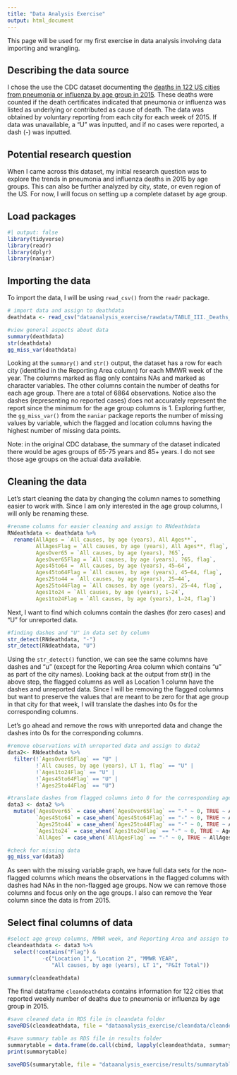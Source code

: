 ```yaml
---
title: "Data Analysis Exercise"
output: html_document
---
```


This page will be used for my first exercise in data analysis involving data importing and wrangling.

## Describing the data source

I chose the use the CDC dataset documenting the [deaths in 122 US cities from pneumonia or influenza by age group in 2015](https://data.cdc.gov/dataset/TABLE-III-Deaths-in-122-U-S-cities/7esm-uptm). These deaths were counted if the death certificates indicated that pneumonia or influenza was listed as underlying or contributed as cause of death. The data was obtained by voluntary reporting from each city for each week of 2015. If data was unavailable, a "U" was inputted, and if no cases were reported, a dash (-) was inputted.

## Potential research question

When I came across this dataset, my initial research question was to explore the trends in pneumonia and influenza deaths in 2015 by age groups. This can also be further analyzed by city, state, or even region of the US. For now, I will focus on setting up a complete dataset by age group.

## Load packages

```r
#| output: false
library(tidyverse)
library(readr)
library(dplyr)
library(naniar)
```

## Importing the data

To import the data, I will be using `read_csv()` from the `readr` package.

```r
# import data and assign to deathdata
deathdata <- read_csv("dataanalysis_exercise/rawdata/TABLE_III._Deaths_in_122_U.S._cities.csv")

#view general aspects about data
summary(deathdata)
str(deathdata)
gg_miss_var(deathdata)
```

Looking at the `summary()` and `str()` output, the dataset has a row for each city (identified in the Reporting Area column) for each MMWR week of the year. The columns marked as flag only contains NAs and marked as character variables. The other columns contain the number of deaths for each age group. There are a total of 6864 observations. Notice also the dashes (representing no reported cases) does not accurately represent the report since the minimum for the age group columns is 1. Exploring further, the `gg_miss_var()` from the `naniar` package reports the number of missing values by variable, which the flagged and location columns having the highest number of missing data points.

Note: in the original CDC database, the summary of the dataset indicated there would be ages groups of 65-75 years and 85+ years. I do not see those age groups on the actual data available.

## Cleaning the data

Let's start cleaning the data by changing the column names to something easier to work with. Since I am only interested in the age group columns, I will only be renaming these.

```r
#rename columns for easier cleaning and assign to RNdeathdata
RNdeathdata <- deathdata %>% 
  rename(AllAges = `All causes, by age (years), All Ages**`,
         AllAgesFlag = `All causes, by age (years), All Ages**, flag`,
         AgesOver65 = `All causes, by age (years), ?65`,
         AgesOver65Flag = `All causes, by age (years), ?65, flag`,
         Ages45to64 = `All causes, by age (years), 45–64`,
         Ages45to64Flag = `All causes, by age (years), 45–64, flag`,
         Ages25to44 = `All causes, by age (years), 25–44`,
         Ages25to44Flag = `All causes, by age (years), 25–44, flag`,
         Ages1to24 = `All causes, by age (years), 1–24`,
         Ages1to24Flag = `All causes, by age (years), 1–24, flag`)
```

Next, I want to find which columns contain the dashes (for zero cases) and "U" for unreported data.

```r
#finding dashes and "U" in data set by column
str_detect(RNdeathdata, "-")
str_detect(RNdeathdata, "U")
```

Using the `str_detect()` function, we can see the same columns have dashes and "u" (except for the Reporting Area column which contains "u" as part of the city names). Looking back at the output from str() in the above step, the flagged columns as well as Location 1 column have the dashes and unreported data. Since I will be removing the flagged columns but want to preserve the values that are meant to be zero for that age group in that city for that week, I will translate the dashes into 0s for the corresponding columns.

Let's go ahead and remove the rows with unreported data and change the dashes into 0s for the corresponding columns.

```r
#remove observations with unreported data and assign to data2
data2<- RNdeathdata %>% 
  filter(!`AgesOver65Flag` == "U" |
         !`All causes, by age (years), LT 1, flag` == "U" |
         !`Ages1to24Flag` == "U" |
         !`Ages45to64Flag` == "U" |
         !`Ages25to44Flag` == "U")

#translate dashes from flagged columns into 0 for the corresponding age group columns and assign to data3
data3 <- data2 %>% 
  mutate(`AgesOver65` = case_when(`AgesOver65Flag` == "-" ~ 0, TRUE ~ AgesOver65),
         `Ages45to64` = case_when(`Ages45to64Flag` == "-" ~ 0, TRUE ~ Ages45to64),
         `Ages25to44` = case_when(`Ages25to44Flag` == "-" ~ 0, TRUE ~ Ages25to44),
         `Ages1to24` = case_when(`Ages1to24Flag` == "-" ~ 0, TRUE ~ Ages1to24),
         `AllAges` = case_when(`AllAgesFlag` == "-" ~ 0, TRUE ~ AllAges))

#check for missing data
gg_miss_var(data3)
```

As seen with the missing variable graph, we have full data sets for the non-flagged columns which means the observations in the flagged columns with dashes had NAs in the non-flagged age groups. Now we can remove those columns and focus only on the age groups. I also can remove the Year column since the data is from 2015.

## Select final columns of data

```r
#select age group columns, MMWR week, and Reporting Area and assign to cleandeathdata
cleandeathdata <- data3 %>% 
  select(!contains("Flag") & 
           -c("Location 1", "Location 2", "MMWR YEAR", 
              "All causes, by age (years), LT 1", "P&I† Total"))

summary(cleandeathdata)

```

The final dataframe `cleandeathdata` contains information for 122 cities that reported weekly number of deaths due to pneumonia or influenza by age group in 2015.

```r
#save cleaned data in RDS file in cleandata folder
saveRDS(cleandeathdata, file = "dataanalysis_exercise/cleandata/cleandeathdata.rds")

#save summary table as RDS file in results folder
summarytable = data.frame(do.call(cbind, lapply(cleandeathdata, summary)))
print(summarytable)

saveRDS(summarytable, file = "dataanalysis_exercise/results/summarytable.rds")
```
